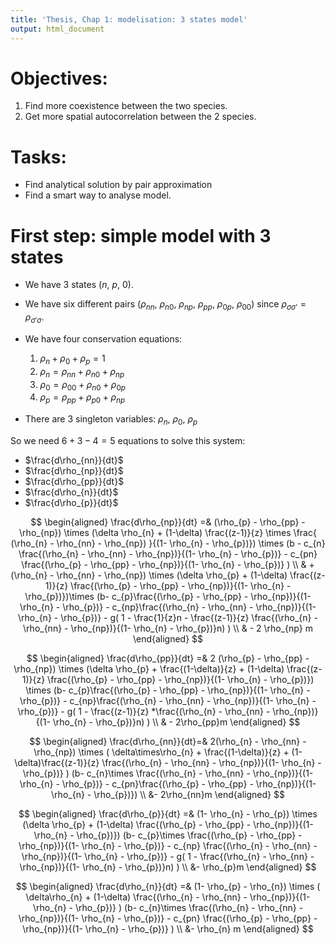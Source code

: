 ```yaml
---
title: 'Thesis, Chap 1: modelisation: 3 states model'
output: html_document
---
```


# Objectives:

1. Find more coexistence between the two species.
2. Get more spatial autocorrelation between the 2 species.

# Tasks:

* Find analytical solution by pair approximation
* Find a smart way to analyse model.

# First step: simple model with 3 states

* We have 3 states ($n$, $p$, $0$).
* We have six different pairs ($\rho_{nn}$, $\rho_{n0}$, $\rho_{np}$, $\rho_{pp}$, $\rho_{0p}$, $\rho_{00}$) since $\rho_{\sigma\sigma'} = \rho_{\sigma'\sigma}$.

* We have four conservation equations:
  1. $\rho_{n} + \rho_{0} + \rho_{p} = 1$
  2. $\rho_{n} = \rho_{nn} + \rho_{n0} + \rho_{np}$
  3. $\rho_{0} = \rho_{00} + \rho_{n0} + \rho_{0p}$
  4. $\rho_{p} = \rho_{pp} + \rho_{p0} + \rho_{np}$
* There are 3 singleton variables: $\rho_{n}$, $\rho_{0}$, $\rho_{p}$

So we need $6+3-4 = 5$ equations to solve this system:

 * $\frac{d\rho_{nn}}{dt}$
 * $\frac{d\rho_{np}}{dt}$
 * $\frac{d\rho_{pp}}{dt}$
 * $\frac{d\rho_{n}}{dt}$
 * $\frac{d\rho_{p}}{dt}$

$$
\begin{aligned}
\frac{d\rho_{np}}{dt} =& (\rho_{p} - \rho_{pp} - \rho_{np}) \times (\delta \rho_{n} + (1-\delta) \frac{(z-1)}{z} \times \frac{ (\rho_{n} - \rho_{nn} - \rho_{np}) }{(1- \rho_{n} - \rho_{p})}) \times (b - c_{n} \frac{(\rho_{n} - \rho_{nn} - \rho_{np})}{(1- \rho_{n} - \rho_{p})} - c_{pn} \frac{(\rho_{p} - \rho_{pp} - \rho_{np})}{(1- \rho_{n} - \rho_{p})} ) \\
& + (\rho_{n} - \rho_{nn} - \rho_{np}) \times (\delta \rho_{p} + (1-\delta) \frac{(z-1)}{z} \frac{(\rho_{p} - \rho_{pp} - \rho_{np})}{(1- \rho_{n} - \rho_{p})})\times (b- c_{p}\frac{(\rho_{p} - \rho_{pp} - \rho_{np})}{(1- \rho_{n} - \rho_{p})} - c_{np}\frac{(\rho_{n} - \rho_{nn} - \rho_{np})}{(1- \rho_{n} - \rho_{p})} - g( 1 - \frac{1}{z}n - \frac{(z-1)}{z} \frac{(\rho_{n} - \rho_{nn} - \rho_{np})}{(1- \rho_{n} - \rho_{p})}n) ) \\
& - 2 \rho_{np} m
\end{aligned}
$$

$$
\begin{aligned}
\frac{d\rho_{pp}}{dt} =& 2 (\rho_{p} - \rho_{pp} - \rho_{np}) \times (\delta \rho_{p} + \frac{(1-\delta)}{z} +  (1-\delta) \frac{(z-1)}{z} \frac{(\rho_{p} - \rho_{pp} - \rho_{np})}{(1- \rho_{n} - \rho_{p})}) \times (b- c_{p}\frac{(\rho_{p} - \rho_{pp} - \rho_{np})}{(1- \rho_{n} - \rho_{p})} - c_{np}\frac{(\rho_{n} - \rho_{nn} - \rho_{np})}{(1- \rho_{n} - \rho_{p})} - g( 1 - \frac{(z-1)}{z} *\frac{(\rho_{n} - \rho_{nn} - \rho_{np})}{(1- \rho_{n} - \rho_{p})}n) ) \\
& - 2\rho_{pp}m
\end{aligned}
$$

$$
\begin{aligned}
\frac{d\rho_{nn}}{dt}=& 2(\rho_{n} - \rho_{nn} - \rho_{np}) \times ( \delta\times\rho_{n} + \frac{(1-\delta)}{z} + (1-\delta)\frac{(z-1)}{z} \frac{(\rho_{n} - \rho_{nn} - \rho_{np})}{(1- \rho_{n} - \rho_{p})} ) (b- c_{n}\times \frac{(\rho_{n} - \rho_{nn} - \rho_{np})}{(1- \rho_{n} - \rho_{p})} - c_{pn}\frac{(\rho_{p} - \rho_{pp} - \rho_{np})}{(1- \rho_{n} - \rho_{p})}) \\
&- 2\rho_{nn}m  
\end{aligned}
$$

$$
\begin{aligned}
\frac{d\rho_{p}}{dt} =& (1- \rho_{n} - \rho_{p}) \times (\delta \rho_{p} +  (1-\delta) \frac{(\rho_{p} - \rho_{pp} - \rho_{np})}{(1- \rho_{n} - \rho_{p})}) (b- c_{p}\times \frac{(\rho_{p} - \rho_{pp} - \rho_{np})}{(1- \rho_{n} - \rho_{p})} - c_{np} \frac{(\rho_{n} - \rho_{nn} - \rho_{np})}{(1- \rho_{n} - \rho_{p})} - g( 1 - \frac{(\rho_{n} - \rho_{nn} - \rho_{np})}{(1- \rho_{n} - \rho_{p})}n) ) \\ 
&- \rho_{p}m 
\end{aligned}
$$

$$
\begin{aligned}
\frac{d\rho_{n}}{dt} =& (1- \rho_{p} - \rho_{n}) \times ( \delta\rho_{n} + (1-\delta) \frac{(\rho_{n} - \rho_{nn} - \rho_{np})}{(1- \rho_{n} - \rho_{p})} ) (b- c_{n}\times \frac{(\rho_{n} - \rho_{nn} - \rho_{np})}{(1- \rho_{n} - \rho_{p})} - c_{pn} \frac{(\rho_{p} - \rho_{pp} - \rho_{np})}{(1- \rho_{n} - \rho_{p})} ) \\
&- \rho_{n} m  
\end{aligned}
$$


